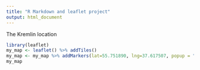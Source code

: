 ---
title: "R Markdown and leaflet project"
output: html_document
---
The Kremlin location

```{r cars}
library(leaflet)
my_map <- leaflet() %>% addTiles() 
my_map <- my_map %>% addMarkers(lat=55.751890, lng=37.617507, popup = "The Moscow Kremlin")
my_map
```

